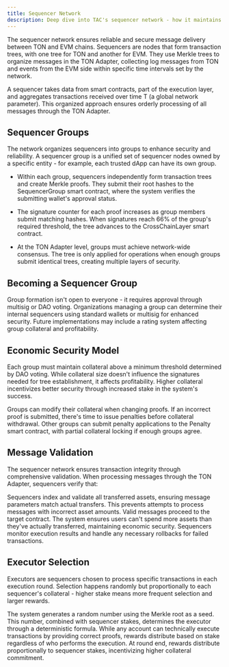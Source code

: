 ```yaml
---
title: Sequencer Network
description: Deep dive into TAC's sequencer network - how it maintains secure communication through the TON Adapter
---
```


The sequencer network ensures reliable and secure message delivery between TON and EVM chains. Sequencers are nodes that form transaction trees, with one tree for TON and another for EVM. They use Merkle trees to organize messages in the TON Adapter, collecting log messages from TON and events from the EVM side within specific time intervals set by the network.

A sequencer takes data from smart contracts, part of the execution layer, and aggregates transactions received over time T (a global network parameter). This organized approach ensures orderly processing of all messages through the TON Adapter.

## Sequencer Groups

The network organizes sequencers into groups to enhance security and reliability. A sequencer group is a unified set of sequencer nodes owned by a specific entity - for example, each trusted dApp can have its own group.

- Within each group, sequencers independently form transaction trees and create Merkle proofs. They submit their root hashes to the SequencerGroup smart contract, where the system verifies the submitting wallet's approval status.

- The signature counter for each proof increases as group members submit matching hashes. When signatures reach 66% of the group's required threshold, the tree advances to the CrossChainLayer smart contract.

- At the TON Adapter level, groups must achieve network-wide consensus. The tree is only applied for operations when enough groups submit identical trees, creating multiple layers of security.

## Becoming a Sequencer Group

Group formation isn't open to everyone - it requires approval through multisig or DAO voting. Organizations managing a group can determine their internal sequencers using standard wallets or multisig for enhanced security. Future implementations may include a rating system affecting group collateral and profitability.

## Economic Security Model

Each group must maintain collateral above a minimum threshold determined by DAO voting. While collateral size doesn't influence the signatures needed for tree establishment, it affects profitability. Higher collateral incentivizes better security through increased stake in the system's success.

Groups can modify their collateral when changing proofs. If an incorrect proof is submitted, there's time to issue penalties before collateral withdrawal. Other groups can submit penalty applications to the Penalty smart contract, with partial collateral locking if enough groups agree.

## Message Validation

The sequencer network ensures transaction integrity through comprehensive validation. When processing messages through the TON Adapter, sequencers verify that:

<Steps>
<Step title="Asset Verification">
Sequencers index and validate all transferred assets, ensuring message parameters match actual transfers. This prevents attempts to process messages with incorrect asset amounts.
</Step>

<Step title="Message Processing">
  Valid messages proceed to the target contract. The system ensures users can't
  spend more assets than they've actually transferred, maintaining economic
  security.
</Step>

<Step title="Execution Oversight">
Sequencers monitor execution results and handle any necessary rollbacks for failed transactions.
</Step>
</Steps>

## Executor Selection

Executors are sequencers chosen to process specific transactions in each execution round. Selection happens randomly but proportionally to each sequencer's collateral - higher stake means more frequent selection and larger rewards.

<Steps>
<Step title="Selection Process">
The system generates a random number using the Merkle root as a seed. This number, combined with sequencer stakes, determines the executor through a deterministic formula.
</Step>

<Step title="Execution Rights">
  While any account can technically execute transactions by providing correct
  proofs, rewards distribute based on stake regardless of who performs the
  execution.
</Step>

<Step title="Reward Distribution">
At round end, rewards distribute proportionally to sequencer stakes, incentivizing higher collateral commitment.
</Step>
</Steps>
